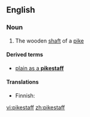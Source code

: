 ==English==

===Noun===
{{en-noun|sg=[[pike]][[staff]]}}

# The wooden [[shaft]] of a [[pike]]

====Derived terms====
* [[plain as a pikestaff|plain as a '''pikestaff''']]

====Translations====
{{trans-top}}
* Finnish: {{t-|fi|peitsi|alt=peitsen}} {{t+|fi|varsi}}
{{trans-mid}}
{{trans-bottom}}

[[vi:pikestaff]]
[[zh:pikestaff]]